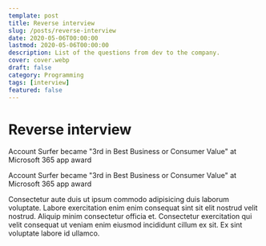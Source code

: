 ```yaml
---
template: post
title: Reverse interview
slug: /posts/reverse-interview
date: 2020-05-06T00:00:00
lastmod: 2020-05-06T00:00:00
description: List of the questions from dev to the company.
cover: cover.webp
draft: false
category: Programming
tags: [interview]
featured: false
---
```



# Reverse interview

<Collapsable type='' title='warning'>

Account Surfer became "3rd in Best Business or Consumer Value" at Microsoft 365 app award

Account Surfer became "3rd in Best Business or Consumer Value" at Microsoft 365 app award

Consectetur aute duis ut ipsum commodo adipisicing duis laborum voluptate. Labore exercitation enim enim consequat sint sit elit nostrud velit nostrud. Aliquip minim consectetur officia et. Consectetur exercitation qui velit consequat ut veniam enim eiusmod incididunt cillum ex sit. Ex sint voluptate labore id ullamco.

</Collapsable>